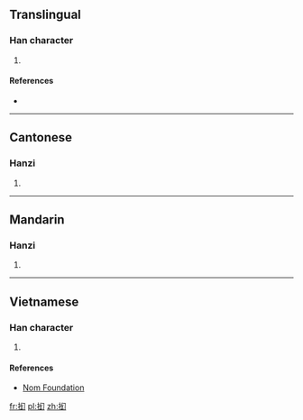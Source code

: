 ==Translingual==

===Han character===
{{Han char|rn=64|rad=手|as=04|sn=7|four=|canj=手女戈尸 (QVIS), X手女戈尸 (XQVIS)|ids=⿰[[扌]][[幻]]}}

# {{defn|Han|sort=手04}}

====References====
* {{Han ref|kx=0422.121|dkj=11902|dj=0770.090|hdz=31846.060|uh=629D|ud=25245}}

----

==Cantonese==

===Hanzi===
{{yue-hanzi|jyut=[[aau2]], [[aau3]]|y=aau2, aau3}}

# {{defn|lang=yue|sort=手04}}

----

==Mandarin==

===Hanzi===
{{cmn-hanzi|pin=[[ǎo]] ([[ao3]])|wg=ao<sup>3</sup>}}

# {{defn|lang=cmn|sort=手04}}

----

==Vietnamese==

===Han character===
{{vi-readings|rs=手04| hanviet = [[ảo]], [[ẩu]], [[nữu]]}}

# {{defn|lang=vi|sort=手04}}

====References====
*[http://nomfoundation.org/common/nom_details.php?codepoint=629d Nom Foundation]

[[fr:抝]]
[[pl:抝]]
[[zh:抝]]